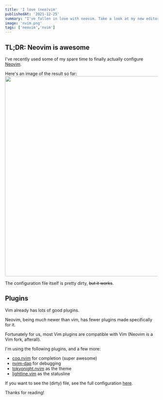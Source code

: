 ```yaml
---
title: 'I love (neo)vim'
publishedAt: '2021-12-25'
summary: "I've fallen in love with neovim. Take a look at my new editor/IDE!"
image: 'nvim.png'
tags: ['neovim','nvim']
---
```


## TL;DR: Neovim is awesome

I've recently used some of my spare time to finally actually configure [Neovim](https://https://neovim.io/).

Here's an image of the result so far:
<Image src="https://the.owo.foundation/71fJyaK.png" width="974" height="659" />

The configuration file itself is pretty dirty, ~~but it works~~.

## Plugins
Vim already has lots of good plugins. 

Neovim, being *much* newer than vim, has fewer plugins made specifically for it. 

Fortunately for us, most Vim plugins are compatible with Vim (Neovim *is* a Vim fork, afterall).

I'm using the following plugins, and a few more:
* [coq.nvim](https://github.com/ms-jpq/coq_nvim) for completion (super awesome)
* [nvim-dap](https://github.com/mfussenegger/nvim-dap) for debugging 
* [tokyonight.nvim](https://github.com/folke/tokyonight.nvim) as the theme
* [lightline.vim](https://github.com/itchyny/lightline.vim) as the statusline

If you want to see the (dirty) file, see the full configuration [here](https://gist.github.com/JcdeA/d5d4e09329092f654081b644d07ac866).

Thanks for reading!
